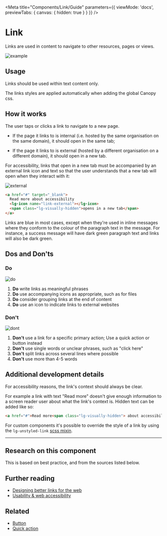 
<Meta title="Components/Link/Guide" parameters={{ viewMode: 'docs', previewTabs: { canvas: { hidden: true } } }} />

# Link

<p class="standfirst">Links are used in content to navigate to other resources, pages or views.</p>

![example](docs/link/example.png)

## Usage

Links should be used within text content only.

The links styles are applied automatically when adding the global Canopy css.

## How it works

The user taps or clicks a link to navigate to a new page.

- If the page it links to is internal (i.e. hosted by the same organisation on the same domain), it should open in the same tab;

- If the page it links to is external (hosted by a different organisation on a different domain), it should open in a new tab.

For accessibility, links that open in a new tab must be accompanied by an external link icon and text so that the user understands that a new tab will open when they interact with it:

![external](docs/link/external.png)

```html
<a href="#" target="_blank">
  Read more about accessibility
  <lg-icon name="link-external"></lg-icon>
  <span class="lg-visually-hidden">opens in a new tab</span>
</a>
```



Links are blue in most cases, except when they're used in inline messages where they conform to the colour of the paragraph text in the message. For instance, a success message will have dark green paragraph text and links will also be dark green.

## Dos and Don'ts

### Do

![do](docs/link/do.png)

1. **Do** write links as meaningful phrases
2. **Do** use accompanying icons as appropriate, such as for files
3. **Do** consider grouping links at the end of content
4. **Do** use an icon to indicate links to external websites

### Don't

![dont](docs/link/dont.png)

1. **Don't** use a link for a specific primary action; Use a quick action or button instead
2. **Don't** use single words or unclear phrases, such as "click here"
3. **Don't** split links across several lines where possible
4. **Don't** use more than 4-5 words

## Additional development details

For accessibility reasons, the link's context should always be clear.


For example a link with text "Read more" doesn't give enough information to a screen reader user about what the link's context is. Hidden text can be added like so:

```html
<a href="#">Read more<span class="lg-visually-hidden"> about accessibility</span></a>
```



For custom components it's possible to override the style of a link by using the `lg-unstyled-link` [scss mixin](.?path=/docs/helpers-style-mixins--page).

------

## Research on this component

This is based on best practice, and from the sources listed below.

## Further reading

- <a href="https://www.smashingmagazine.com/2021/12/designing-better-links-websites-emails-guideline" target="_blank">Designing better links for the web</a>
- <a href="https://usability.yale.edu/web-accessibility/articles/links" target="_blank">Usability & web accessibility</a>

## Related

- [Button](.?path=/docs/components-button-guide--page)
- [Quick action](.?path=/docs/components-button-guide--page)

<Feedback />
